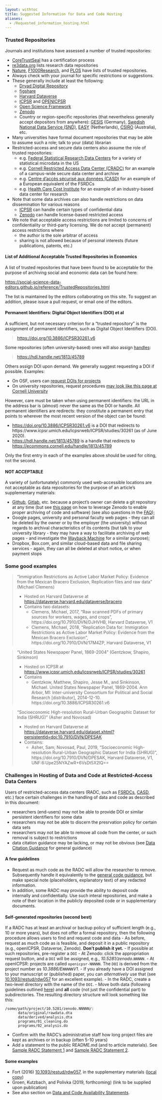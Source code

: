 ```yaml
---
layout: withtoc
title: Suggested Information for Data and Code Hosting
aliases:
  - /Requested_information_hosting.html
---
```


### Trusted Repositories

Journals and institutions have assessed a number of trusted repositories:

- [CoreTrustSeal](https://www.coretrustseal.org/) has a certification process
- [re3data.org](https://www.re3data.org/) lists research data repositories
- [Nature](https://www.nature.com/sdata/policies/repositories), [F1000Research](https://f1000research.com/for-authors/data-guidelines#hosting), and [PLOS](https://journals.plos.org/plosone/s/data-availability) have lists of trusted repositories. 
- Always check with your journal for specific restrictions or suggestions.
- These generally include at least the following:
  -  [Dryad Digital Repository](http://datadryad.org/)
  -  [figshare](http://figshare.com/)
  -  [Harvard Dataverse](https://dataverse.harvard.edu)
  -  [ICPSR](https://www.icpsr.umich.edu/icpsrweb/) and [OPENICPSR](https://www.openicpsr.org/openicpsr/)
  -  [Open Science Framework](http://osf.io/)
  -  [Zenodo](http://zenodo.org/)
  - Country or region-specific repositories (that nevertheless generally accept depositors from anywhere): [GESIS](https://datorium.gesis.org/xmlui/) (Germany), [Swedish National Data Service (SND)](https://snd.gu.se/en/describe-and-deposit-data), [EASY](https://easy.dans.knaw.nl/ui/home) (Netherlands), [CSIRO](https://data.csiro.au/collections/) (Australia), etc.
- Many universities have formal document repositories that may be able to assume such a role; talk to your (data) librarian
- Restricted-access and secure data centers also assume the role of trusted repositories:
  - e.g. [Federal Statistical Research Data Centers](https://www.census.gov/fsrdc) for a variety of statistical microdata in the US
  - e.g. [Cornell Restricted Access Data Center (CRADC)](https://ciser.cornell.edu/data/secure-data-services/cradc/) for an example of a campus-wide secure data center and archive
  - e.g. [Centre d’accès sécurisé aux données (CASD)](https://www.casd.eu/) for an example of a European equivalent of the FSRDCs
  - e.g. [Health Care Cost Institute](https://www.healthcostinstitute.org/about-hcci/) for an example of an industry-based data center for research
- Note that some data archives can also handle restrictions on data dissemination for various reasons
  - [ICPSR](https://www.icpsr.umich.edu/icpsrweb/content/datamanagement/confidentiality/) can handle certain types of confidential data
  - [Zenodo](http://about.zenodo.org/policies/) can handle license-based restricted access
- We note that acceptable access restrictions are limited to concerns of confidentiality or third-party licensing. We do not accept (permanent) access restrictions where
  - the author is the sole arbitrar of access
  - sharing is not allowed because of personal interests (future publications, patents, etc.)

#### List of Additional Acceptable Trusted Repositories in Economics

A list of trusted repositories that have been found to be acceptable for the purpose of archiving social and economic data can be found here:

[https://social-science-data-editors.github.io/reference/TrustedRepositories.html](https://social-science-data-editors.github.io/reference/TrustedRepositories.html)


The list is maintained by the editors collaborating on this site. To suggest an addition, please issue a pull request, or email one of the editors.

#### Permanent Identifiers: Digital Object Identifiers (DOI) et al

A sufficient, but not necessary criterion for a "trusted repository" is the assignment of permanent identifiers, such as Digital Object Identifiers (DOI). 

> [https://doi.org/10.3886/ICPSR30261.v6](https://doi.org/10.3886/ICPSR30261.v6)

Some repositories (often university-based) ones will also assign [handles](https://www.handle.net/):

> [https://hdl.handle.net/1813/45789](https://hdl.handle.net/1813/45789) 

Others assign DOI upon demand. We generally suggest requesting a DOI if possible. Examples:

- On OSF, users can [request DOIs for projects](https://help.osf.io/hc/en-us/articles/360019931013-Create-DOIs)
- On university repositories, request procedures [may look like this page at Cornell University](http://guides.library.cornell.edu/ecommons/persistenturls)

However, care must be taken when using permanent identifiers: the URL in the address bar is (almost) never the same as the DOI or handle. All permanent identifiers are redirects: they constitute a permanent entry that points to wherever the most recent version of the object can be found:

- [https://doi.org/10.3886/ICPSR30261.v6](https://doi.org/10.3886/ICPSR30261.v6) is a DOI that redirects to https://www.icpsr.umich.edu/icpsrweb/ICPSR/studies/30261 (as of June 2020).
- [https://hdl.handle.net/1813/45789](https://hdl.handle.net/1813/45789) is a handle that redirects to [https://ecommons.cornell.edu/handle/1813/45789](https://ecommons.cornell.edu/handle/1813/45789)

Only the first entry in each of the examples above should be used for citing, not the second.  

#### NOT ACCEPTABLE

A variety of (unfortunately) commonly used web-accessible locations are not acceptable as data repositories for the purpose of an article's supplementary materials:

- [Github](https://github.com), [Gitlab](https://gitlab.com), etc. because a project's owner can delete a git repository at any time (but see [this page](https://guides.github.com/activities/citable-code/) on how to leverage Zenodo to enable proper archiving of code and software) (see also questions in the [FAQ](../FAQ/));
- Google pages, university and personal faculty web pages - they can all be deleted by the owner or by the employer (the university) without regards to archival characteristics of its contents (but talk to your university library - they may have a way to facilitate archiving of web pages - and investigate the [Wayback Machine](https://archive.org/) for a similar purpose);
- Dropbox, Box.com, and similar cloud-based data and file sharing services - again, they can all be deleted at short notice, or when payment stops

### Some good examples

> "Immigration Restrictions as Active Labor Market Policy: Evidence from the Mexican Bracero Exclusion, Replication files and raw data" (Michael Clemens)
> 
> - Hosted on Harvard Dataverse at [https://dataverse.harvard.edu/dataverse/bracero](https://dataverse.harvard.edu/dataverse/bracero)
> - Contains two datasets:
>   - Clemens, Michael, 2017, "Raw scanned PDFs of primary sources for workers, wages, and crops", https://doi.org/10.7910/DVN/DJHVHB, Harvard Dataverse, V1
>   -  Clemens, Michael, 2018, "Replication Data for: Immigration Restrictions as Active Labor Market Policy: Evidence from the Mexican Bracero Exclusion", https://doi.org/10.7910/DVN/17M4ZP, Harvard Dataverse, V1

> "United States Newspaper Panel, 1869-2004" (Gentzkow, Shapiro, Sinkinson)
>
> - Hosted on ICPSR at [https://www.icpsr.umich.edu/icpsrweb/ICPSR/studies/30261](https://www.icpsr.umich.edu/icpsrweb/ICPSR/studies/30261)
> - Contains 
>   - Gentzkow, Matthew, Shapiro, Jesse M., and Sinkinson, Michael. United States Newspaper Panel, 1869-2004. Ann Arbor, MI: Inter-university Consortium for Political and Social Research [distributor], 2014-12-10. https://doi.org/10.3886/ICPSR30261.v6

> "Socioeconomic High-resolution Rural-Urban Geographic Dataset for India (SHRUG)" (Asher and Novosad)
>
> - Hosted on Harvard Dataverse at [https://dataverse.harvard.edu/dataset.xhtml?persistentId=doi:10.7910/DVN/DPESAK](https://dataverse.harvard.edu/dataset.xhtml?persistentId=doi:10.7910/DVN/DPESAK)
> - Contains:
>   - Asher, Sam; Novosad, Paul, 2019, "Socioeconomic High-resolution Rural-Urban Geographic Dataset for India (SHRUG)", https://doi.org/10.7910/DVN/DPESAK, Harvard Dataverse, V1, UNF:6:Upe25NYAZwR+6VsDt5X2lQ== 

### Challenges in Hosting of Data and Code at Restricted-Access Data Centers

Users of restricted-access data centers (RADC, such as [FSRDCs](https://www.census.gov/fsrdc),  [CASD](https://www.casd.eu/), etc.) face certain challenges in the handling of data and code as described in this document:

- researchers (end-users) may not be able to provide DOI or similar persistent identifiers for some data
- researchers may not be able to discern the presrvation policy for certain data sets
- researchers may not be able to remove all code from the center, or such removal is subject to restrictions
- data citation guidance may be lacking, or may not be obvious (see [Data Citation Guidance](../Guidance/Data_citation_guide.qmd) for general guidance)

#### A few guidelines

- Request as much code as the RADC  will allow the researcher to remove. Subsequently handle it equivalently to the [general code guidance](Requested_information_code.qmd), but make special note (placeholders, explanatory text) of any redacted information.
- In addition, some RADC may provide the ability to deposit code internally and confidentially. Use such interal repositories, and make a note of their location in the publicly deposited code or in supplementary documents.

#### Self-generated repositories (second best)

If a RADC has at least an archival or backup policy of sufficient length (e.g., 10 or more years), but does not offer a formal repository, then the following procedure allows users to find and request code and data
- As before, request as much code as is feasible, and deposit it in a public repository (e.g., openICPSR, Dataverse, Zenodo). **Don't publish it yet.**
- If possible at such repositories, pre-register a `DOI`
  - At Zenodo: click the appropriation request button, and a `DOI` will be assigned, e.g., _10.5281/zenodo.`NNNNN`_.
  - At openICPSR: projects are called `openicpsr-NNNNN`. The `DOI` is derived from the project number as _10.3886/E`NNNNN`V1_.
  - If you already have a DOI assigned to your manuscript or (published) paper, you can _alternatively_ use that (see [10.1093/restud/rdw057](https://doi.org/10.1093/restud/rdw057) for an excellent example).
- In the RADC, create a two-level directory with the name of the `DOI`.
- Move both data (following guidelines outlined [here](Requested_information_code.qmd)) and **all** code (not just the confidential part) to subdirectories. The resulting directory structure will look something like this:
```
/some/path/project/10.5281/zenodo.NNNNN/:
      data/original/rawdata.dta
      data/derived/analysis.dta
      programs/01_cleaning.do
      programs/02_analysis.do
```
- Confirm with the RADC's administrative staff how long project files are kept as archives or in backup (often 5-10 years)
- Add a statement to the public README.md (and to article materials). See [Sample RADC Statement 1](../Samples/sample_radc_statement1.md) and [Sample RADC Statement 2](../Samples/sample_radc_statement2.md).

#### Some examples

- Fort (2016) [10.1093/restud/rdw057](https://doi.org/10.1093/restud/rdw057), in the supplementary materials ([local copy](copies/Fort2016-Readme.pdf))
-  Groen, Kutzbach, and Polivka (2019, forthcoming) (link to be supplied upon publication)
- See also section on [Data and Code Availability Statements](Requested_information_dcas.qmd).
